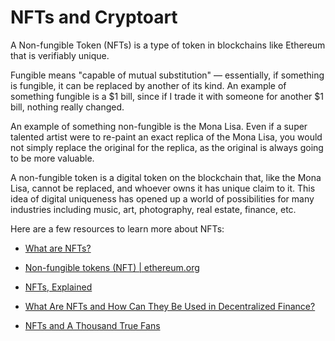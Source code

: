 # NFTs and Cryptoart

A Non-fungible Token (NFTs) is a type of token in blockchains like Ethereum that is verifiably unique.

Fungible means "capable of mutual substitution" — essentially, if something is fungible, it can be replaced by another of its kind. An example of something fungible is a $1 bill, since if I trade it with someone for another $1 bill, nothing really changed.

An example of something non-fungible is the Mona Lisa. Even if a super talented artist were to re-paint an exact replica of the Mona Lisa, you would not simply replace the original for the replica, as the original is always going to be more valuable.

A non-fungible token is a digital token on the blockchain that, like the Mona Lisa, cannot be replaced, and whoever owns it has unique claim to it. This idea of digital uniqueness has opened up a world of possibilities for many industries including music, art, photography, real estate, finance, etc.

Here are a few resources to learn more about NFTs:

- [What are NFTs?](https://www.coinbase.com/learn/crypto-basics/what-are-nfts)

- [Non-fungible tokens (NFT) | ethereum.org](https://ethereum.org/en/nft/)

- [NFTs, Explained](https://www.youtube.com/watch?v=Oz9zw7-_vhM)

- [What Are NFTs and How Can They Be Used in Decentralized Finance?](https://www.youtube.com/watch?v=Xdkkux6OxfM)

- [NFTs and A Thousand True Fans](https://cdixon.org/2021/02/27/NFTs-and-a-thousand-true-fans)

